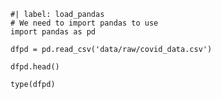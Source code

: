 ```.python
#| label: load_pandas
# We need to import pandas to use 
import pandas as pd

dfpd = pd.read_csv('data/raw/covid_data.csv')

dfpd.head()

type(dfpd)
```